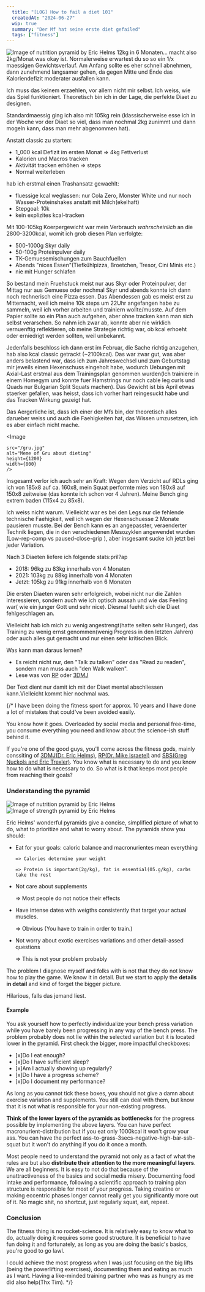 ---
  title: "[LOG] How to fail a diet 101"
  createdAt: "2024-06-27"
  wip: true
  summary: "Der Mf hat seine erste diet gefailed"
  tags: ["fitness"]
---

  <Image
    src="/Gewicht.png"
    alt="Image of nutrition pyramid by Eric Helms"
    height={1200}
    width={800}
  />
  12kg in 6 Monaten... macht also 2kg/Monat was okay ist. Normalerweise erwartest du so so ein 1/x maessigen Gewichtsverlauf. 
  Am Anfang sollte es eher schnell abnehmen, dann zunehmend langsamer gehen, da gegen Mitte und Ende das Kaloriendefizit moderater ausfallen kann.

  Ich muss das keinem erzaehlen, vor allem nicht mir selbst. Ich weiss, wie das Spiel funktioniert. Theoretisch bin ich in der Lage, die perfekte Diaet zu designen.

  Standardmaessig ging ich also mit 105kg rein (klassischerweise esse ich in der Woche vor der Diaet so viel, dass man nochmal 2kg zunimmt und dann mogeln kann, dass man mehr abgenommen hat).

  Anstatt classic zu starten: 
  -  1_000 kcal Defizit im ersten Monat => 4kg Fettverlust 
  - Kalorien und Macros tracken
  - Aktivität tracken erhöhen  => steps
  - Normal weiterleben

  hab ich erstmal einen Trashansatz gewaehlt:
  - fluessige kcal weglassen: nur Cola Zero, Monster White und nur noch Wasser-Proteinshakes anstatt mit Milch(ekelhaft) 
  - Stepgoal: 10k 
  - kein explizites kcal-tracken 

  Mit 100-105kg Koerpergewicht war mein Verbrauch *wahrscheinlich* an die 2800-3200kcal, womit ich grob diesen Plan verfolgte:
   - 500-1000g Skyr daily
   - 50-100g Proteinpulver daily
   - TK-Gemuesemischungen zum Bauchfuellen
   - Abends "nices Essen"(Tiefkühlpizza, Broetchen, Tresor, Cini Minis etc.) 
   - nie mit Hunger schlafen

  So bestand mein Fruehstuck meist nur aus Skyr oder Proteinpulver, der Mittag nur aus Gemuese oder nochmal Skyr und abends konnte ich dann noch rechnerisch eine Pizza essen.
  Das Abendessen gab es meist erst zu Mitternacht, weil ich meine 10k steps um 22Uhr angefangen habe zu sammeln, weil ich vorher arbeiten und trainiern wollte/musste.
  Auf dem Papier sollte so ein Plan auch aufgehen, aber ohne tracken kann man sich selbst verarschen.
  So nahm ich zwar ab, konnte aber nie wirklich vernuenftig reflektieren, ob meine Strategie richtig war, ob kcal erhoeht oder erniedrigt werden sollten, weil unbekannt.

  Jedenfalls beschloss ich dann erst im Februar, die Sache richtig anzugehen, hab also kcal classic getrackt (~2100kcal).
  Das war zwar gut, was aber anders belastend war, dass ich zum Jahreswechsel und zum Geburtstag mir jeweils einen Hexenschuss eingeholt habe, wodurch Uebungen mit Axial-Last erstmal 
  aus dem Trainingsplan genommen wurden(Ich trainiere in einem Homegym und konnte fuer Hamstrings nur noch cable leg curls und Quads nur Bulgarian Split Squats machen).
  Das Gewicht ist bis April etwas staerker gefallen, was heisst, dass ich vorher hart reingesuckt habe und das Tracken Wirkung gezeigt hat.

 Das Aergerliche ist, dass ich einer der Mfs bin, der theoretisch alles darueber weiss und auch die Faehigkeiten hat, das Wissen umzusetzen, ich es aber einfach nicht mache.
 
  <Image

    src="/gru.jpg"
    alt="Meme of Gru about dieting"
    height={1200}
    width={800}
    />

  Insgesamt verlor ich auch sehr an Kraft: Wegen dem Verzicht auf RDLs ging ich von 185x8 auf ca. 160x8, mein Squat performte mies von 180x8 auf 150x8 zeitweise (das konnte ich schon vor 4 Jahren).
  Meine Bench ging extrem baden (115x4 zu 85x8). 
  
  Ich weiss nicht warum. Vielleicht war es bei den Legs nur die fehlende technische Faehigkeit, weil ich wegen der Hexenschuesse 2 Monate pausieren musste.
  Bei der Bench kann es an angepasster, veraenderter Technik liegen, die in den verschiedenen Mesozyklen angewendet wurden (Low-rep-comp vs paused-close-grip ), aber insgesamt sucke ich jetzt bei jeder Variation.

  Nach 3 Diaeten liefere ich folgende stats:pril?ap
  - 2018: 
      96kg zu 83kg innerhalb von 4 Monaten
  - 2021: 
      103kg zu 88kg innerhalb von 4 Monaten
  - Jetzt: 
      105kg zu 91kg innerhalb von 6 Monaten


Die ersten Diaeten waren sehr erfolgreich, wobei nicht nur die Zahlen interessieren, sondern auch wie ich optisch aussah und wie das Feeling war( wie ein junger Gott und sehr nice).
Diesmal fuehlt sich die Diaet fehlgeschlagen an.

Vielleicht hab ich mich zu wenig angestrengt(hatte selten sehr Hunger), das Training zu wenig ernst genommen(wenig Progress in den letzten Jahren) oder auch alles gut gemacht und nur einen sehr kritischen Blick.

Was kann man daraus lernen? 
- Es reicht nicht nur, den "Talk zu talken" oder das "Read zu readen", sondern man muss auch "den Walk walken".
- Lese was von [RP](https://rpstrength.com/) oder [3DMJ](https://3dmusclejourney.com/)
 


Der Text dient nur damit ich mit der Diaet mental abschliessen kann.Vielleicht kommt hier nochmal was.


{/* I have been doing the fitness sport for approx. 10 years and I have
done a lot of mistakes that could've been avoided easily.

You know how it goes. Overloaded by social media and personal free-time,
you consume everything you need and know about the science-ish stuff behind it.

If you're one of the good guys, you'll come across the fitness gods, mainly conssiting of [3DMJ(Dr. Eric Helms)](https://3dmusclejourney.com/),
[RP(Dr. Mike Israetel)](https://www.youtube.com/@RenaissancePeriodization/videos) and [SBS(Greg Nuckols and Eric Trexler)](https://www.strongerbyscience.com/). You know what is necessary to do and you know how to do what is
necessary to do. So what is it that keeps most people from reaching their goals?

### Understanding the pyramid

<TwoGrid>
  <Image
    src="/nutrition_pyramid.png"
    alt="Image of nutrition pyramid by Eric Helms"
    height={600}
    width={400}
  />
  <Image
    src="/strength_pyramid.png"
    alt="Image of strength pyramid by Eric Helms"
    height={600}
    width={400}
  />
</TwoGrid>

Eric Helms' wonderful pyramids give a concise, simplified picture of what to do, what to prioritize
and what to worry about. The pyramids show you should:

- Eat for your goals: caloric balance and macronurientes mean everything

      => Calories determine your weight

      => Protein is important(2g/kg), fat is essential(05.g/kg), carbs take the rest

- Not care about supplements

  => Most people do not notice their effects

- Have intense dates with weigths consistently that target your actual muscles.

  => Obvious (You have to train in order to train.)

- Not worry about exotic exercises variations and other detail-assed questions

  => This is not your problem probably

The problem I diagnose myself and folks with is not that they do not know
how to play the game. We know it in detail. But we start to apply the **details in detail**
and kind of forget the bigger picture.

Hilarious, falls das jemand liest.

#### Example

You ask yourself how to perfectly individualize your bench press variation while you have barely been
progressing in any way of the bench press. The problem probably does not lie within the selected variation
but it is located lower in the pyramid. First check the bigger, more impactful checkboxes:

- [x]Do I eat enough?
- [x]Do I have sufficient sleep?
- [x]Am I actually showing up regularly?
- [x]Do I have a progress scheme?
- [x]Do I document my performance?

As long as you cannot tick these boxes, you should not give a damn about exercise variation and supplements.
You still can deal with them, but know that it is not what is responsible for your non-existing progress.

**Think of the lower layers of the pyramids as bottlenecks** for the progress possible by implementing the above layers.
You can have perfect macronurient-distribution but if you eat only 1000kcal it won't grow your ass.
You can have the perfect ass-to-grass-3secs-negative-high-bar-ssb-squat but it won't do anything if you do it once a month.

Most people need to understand the pyramid not only as a fact of what the rules are but also
**distribute their attention to the more meaningful layers**. We are all beginners. It is easy to not do that because of the unattractiveness of the basics and social media misery.
Documenting food intake and performance, following a scientific approach to training plan structure is responsible for most of your progress.
Taking creatine or making eccentric phases longer cannot really get you significantly more out of it.
No magic shit, no shortcut, just regularly squat, eat, repeat.

### Conclusion

The fitness thing is no rocket-science. It is relatively easy to know what to do, actually doing it requires some good structure.
It is beneficial to have fun doing it and fortunately, as long as you are doing the basic's basics, you're good to go lawl.

I could achieve the most progress when I was just focusing on the big lifts (being the powerlifting exercises), documenting them and eating as much as I want.
Having a like-minded training partner who was as hungry as me did also help(Thx Tim). \*/}
